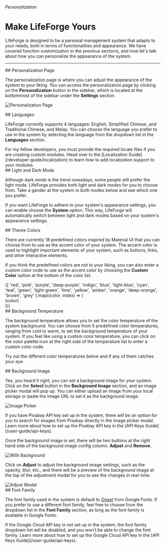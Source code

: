 
###### Personalization

# Make LifeForge Yours

LifeForge is designed to be a personal management system that adapts to your needs, both in terms of functionalities and appearance. We have covered function customization in the previous sections, and now let's talk about how you can personalize the appearance of the system.

---

<section id="personalization-page">
## Personalization Page

The personalization page is where you can adjust the appearance of the system to your liking. You can access the personalization page by clicking on the **Personalization** button in the sidebar, which is located at the bottommost of the sidebar under the **Settings** section.

![Personalization Page](/assets/user-personalization/personalization-page.png)

</section>

<section id="languages">
## Languages

LifeForge currently supports 4 languages: English, Simplified Chinese, and Traditional Chinese, and Malay. You can choose the language you prefer to use in the system by selecting the language from the dropdown list in the **Languages** section.

<Note>
For my fellow developers, you must provide the required locale files if you are creating custom modules. Head over to the [Localization Guide](/developer-guide/localization) to learn how to add localization support to your modules.
</Note>
</section>

<section id="light-and-dark-mode">
## Light and Dark Mode

Although dark mode is the trend nowadays, some people still prefer the light mode. LifeForge provides both light and dark modes for you to choose from. Take a gander at the system in both modes below and see which one you prefer.

<LightAndDarkMode />

If you want LifeForge to adhere to your system's appearance settings, you can enable choose the **System** option. This way, LifeForge will automatically switch between light and dark modes based on your system's appearance settings.

</section>

<section id="theme-colors">
## Theme Colors

There are currently 18 predefined colors inspired by Material UI that you can choose from to use as the accent color of your system. The accent color is used to highlight important elements of your system, such as buttons, links, and other interactive elements.

If you think the predefined colors are not to your liking, you can also enter a custom color code to use as the accent color by choosing the **Custom Color** option at the bottom of the color list.

<div className="grid grid-cols-6 gap-6 mt-8">
{[
  'red', 'pink', 'purple', 'deep-purple', 'indigo', 'blue', 'light-blue', 'cyan',
  'teal', 'green', 'light-green', 'lime', 'yellow', 'amber', 'orange', 'deep-orange', 'brown', 'grey'
].map((color, index) => (
  <div key={index} className="flex flex-col items-center">
    <div className={`w-16 h-16 rounded-full theme-${color} bg-custom-500`}></div>
    <span className="text-sm text-gray-500 mt-2">{color}</span>
  </div>
))}
</div>
</section>

<section id="background-temperature">
## Background Temperature

The background temperature allows you to set the color temperature of the system background. You can choose from 5 predefined color temperatures, ranging from cold to warm, to set the background temperature of your system. If you feel like using a custom color temperature, you can click on the color palette icon at the right side of the temperature list to enter a custom color code.

Try out the different color temperatures below and if any of them catches your eye.

<BgTemp />
</section>

<section id="background-image">
## Background Image

Yes, you heard it right, you can set a background image for your system. Click on the **Select** button in the **Background Image** section, and an image picker modal will pop up. You can either upload an image from your local storage or paste the image URL to set it as the background image.

![Image Picker](/assets/user-personalization/image-picker.png)

<Note>
  If you have Pixabay API key set up in the system, there will be an option for
  you to search for images from Pixabay directly in the image picker modal.
  Learn more about how to set up the Pixabay API key in the [API Keys
  Guide](/user-guide/api-keys).
</Note>

Once the background image is set, there will be two buttons at the right hand side of the background image config column, **Adjust** and **Remove**.

![With Background](/assets/user-personalization/with-background.png)

Click on **Adjust** to adjust the background image settings, such as the opacity, blur, etc., and there will be a preview of the background image at the top of the adjustment modal for you to see the changes in real-time.

<div className="flex items-center justify-center mt-8">
    <img src="/assets/user-personalization/adjust-modal.png" alt="Adjust Modal" className="w-[70%] rounded-lg" />
</div>
</section>

<section id="font-family">
## Font Family

The font family used in the system is default to [Onest](https://fonts.google.com/specimen/Onest) from Google Fonts. If you prefer to use a different font family, feel free to choose from the dropdown list in the **Font Family** section, as long as the font family is available in Google Fonts.

<Note>
If the Google Cloud API key is not set up in the system, the font family dropdown list will be disabled, and you won't be able to change the font family. Learn more about how to set up the Google Cloud API key in the [API Keys Guide](/user-guide/api-keys).
</Note>
</section>
